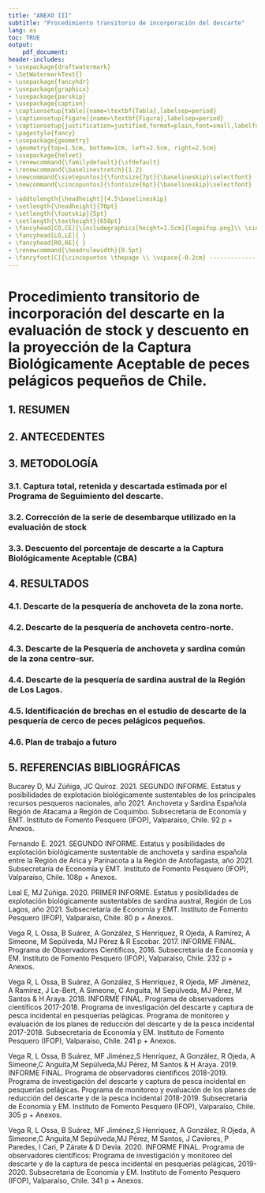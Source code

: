 ```yaml
---
title: "ANEXO III"
subtitle: "Procedimiento transitorio de incorporación del descarte"
lang: es
toc: TRUE
output: 
    pdf_document:
header-includes:
- \usepackage{draftwatermark}
- \SetWatermarkText{}
- \usepackage{fancyhdr}
- \usepackage{graphicx}
- \usepackage{parskip}
- \usepackage{caption}
- \captionsetup[table]{name=\textbf{Tabla},labelsep=period}
- \captionsetup[figure]{name=\textbf{Figura},labelsep=period}
- \captionsetup{justification=justified,format=plain,font=small,labelfont=bf,margin=40pt}
- \pagestyle{fancy}
- \usepackage{geometry}
- \geometry{top=1.5cm, bottom=1cm, left=2.5cm, right=2.5cm}
- \usepackage{helvet}
- \renewcommand{\familydefault}{\sfdefault}
- \renewcommand{\baselinestretch}{1.2}
- \newcommand{\sietepuntos}{\fontsize{7pt}{\baselineskip}\selectfont}
- \newcommand{\cincopuntos}{\fontsize{6pt}{\baselineskip}\selectfont}

- \addtolength{\headheight}{4.5\baselineskip}
- \setlength{\headheight}{70pt}
- \setlength{\footskip}{5pt}
- \setlength{\textheight}{658pt}
- \fancyhead[CO,CE]{\includegraphics[height=1.5cm]{logoifop.png}\\ \sietepuntos INSTITUTO DE FOMENTO PESQUERO / DIVISION INVESTIGACION PESQUERA}
- \fancyhead[LO,LE]{ }
- \fancyhead[RO,RE]{ }
- \renewcommand{\headrulewidth}{0.5pt}
- \fancyfoot[C]{\cincopuntos \thepage \\ \vspace{-0.2cm} ------------------------------------------------------------------------------------------------------------------------------------------------------------------------------------------------------------------------------------------ \\ \vspace{-0.2cm} \cincopuntos CONVENIO DE DESEMPEÑO 2020 IFOP/SUBSECRETARÍA DE ECONOMíA Y EMT \\ \vspace{-0.1cm} TERCER INFORME. SARDINA COMÚN DE LA  REGIÓN DE VALPARAÍSO A LA REGIÓN DE LOS LAGOS, 2021. \textbf{ANEXO III}.}
---
```


\pagebreak

# Procedimiento transitorio de incorporación del descarte en la evaluación de stock y descuento en la proyección de la Captura Biológicamente Aceptable de peces pelágicos pequeños de Chile.


## 1.	RESUMEN





## 2.	ANTECEDENTES





## 3.	METODOLOGÍA


### 3.1.	Captura total, retenida y descartada estimada por el Programa de Seguimiento del descarte.


### 3.2.	Corrección de la serie de desembarque utilizado en la evaluación de stock

### 3.3.	Descuento  del porcentaje de descarte a la Captura Biológicamente Aceptable (CBA)


## 4.	RESULTADOS


### 4.1.	Descarte de la pesquería de anchoveta de la zona norte.

### 4.2.	Descarte de la pesquería de anchoveta centro-norte.

### 4.3.	Descarte de la Pesquería de anchoveta y sardina común de la zona centro-sur.

### 4.4.	Descarte de la pesquería de sardina austral de la Región de Los Lagos.

### 4.5.	Identificación de brechas en el estudio de descarte de la pesquería de cerco de peces pelágicos pequeños.

### 4.6.  Plan de trabajo a futuro

\pagebreak

## 5.	REFERENCIAS BIBLIOGRÁFICAS

Bucarey D, MJ Zúñiga, JC Quiroz. 2021. SEGUNDO INFORME. Estatus y posibilidades de explotación biológicamente sustentables de los principales recursos pesqueros nacionales, año 2021. Anchoveta y Sardina Española Región de Atacama a Región de Coquimbo. Subsecretaría de Economía y EMT. Instituto de Fomento Pesquero (IFOP), Valparaíso, Chile. 92 p + Anexos.

Fernando E. 2021. SEGUNDO INFORME. Estatus y posibilidades de explotación biológicamente sustentable de anchoveta y sardina española entre la Región de Arica y Parinacota a la Región de Antofagasta, año 2021. Subsecretaría de Economía y EMT. Instituto de Fomento Pesquero (IFOP), Valparaíso, Chile. 108p + Anexos.

Leal E, MJ Zúñiga. 2020. PRIMER INFORME. Estatus y posibilidades de explotación biológicamente sustentables de sardina austral, Región de Los Lagos, año 2021. Subsecretaría de Economía y EMT. Instituto de Fomento Pesquero (IFOP), Valparaíso, Chile. 80 p + Anexos.

Vega R, L Ossa, B Suárez, A González, S Henríquez, R Ojeda, A Ramírez, A Simeone, M Sepúlveda, MJ Pérez & R Escobar. 2017. INFORME FINAL. Programa de Observadores Científicos, 2016. Subsecretaria de Economía y EM. Instituto de Fomento Pesquero (IFOP), Valparaíso, Chile. 232 p + Anexos.

Vega R, L Ossa, B Suárez, A González, S Henríquez, R Ojeda, MF Jiménez, A Ramírez, J Le-Bert, A Simeone, C Anguita, M Sepúlveda, MJ Pérez, M Santos & H Araya. 2018. INFORME FINAL. Programa de observadores científicos 2017-2018. Programa de investigación del descarte y captura de pesca incidental en pesquerías pelágicas. Programa de monitoreo y evaluación de los planes de reducción del descarte y de la pesca incidental 2017-2018. Subsecretaria de Economía y EM. Instituto de Fomento Pesquero (IFOP), Valparaíso, Chile. 241 p + Anexos.

Vega R, L Ossa, B Suárez, MF Jiménez,S Henríquez, A González, R Ojeda, A Simeone,C Anguita,M Sepúlveda,MJ Pérez, M Santos & H Araya. 2019. INFORME FINAL. Programa de observadores científicos 2018-2019. Programa de investigación del descarte y captura de pesca incidental en pesquerías pelágicas. Programa de monitoreo y evaluación de los planes de reducción del descarte y de la pesca incidental 2018-2019. Subsecretaria de Economía y EM. Instituto de Fomento Pesquero (IFOP), Valparaíso, Chile. 305 p + Anexos.

Vega R, L Ossa, B Suárez, MF Jiménez,S Henríquez, A González, R Ojeda, A Simeone,C Anguita,M Sepúlveda,MJ Pérez, M Santos, J Cavieres, P Paredes, I Cari, P Zárate & D Devia. 2020. INFORME FINAL. Programa de observadores científicos: Programa de investigación y monitoreo del descarte y de la captura de pesca incidental en pesquerías pelágicas, 2019-2020. Subsecretaria de Economía y EM. Instituto de Fomento Pesquero (IFOP), Valparaíso, Chile. 341 p + Anexos. 





